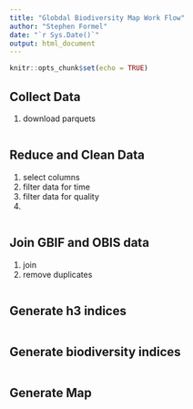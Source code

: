 ---
title: "Globdal Biodiversity Map Work Flow"
author: "Stephen Formel"
date: "`r Sys.Date()`"
output: html_document
---

```{r setup, include=FALSE}
knitr::opts_chunk$set(echo = TRUE)
```

## Collect Data

1. download parquets

```{r collect data}


```

## Reduce and Clean Data

1. select columns
1. filter data for time
1. filter data for quality
1. 
```{r reduce and clean data}

```

## Join GBIF and OBIS data

1. join
1. remove duplicates

```{r join gbif and obis}

```

## Generate h3 indices
```{r generate h3 indices}

```

## Generate biodiversity indices

```{r generate biodiversity indices}

```

## Generate Map

```{r generate map}

```